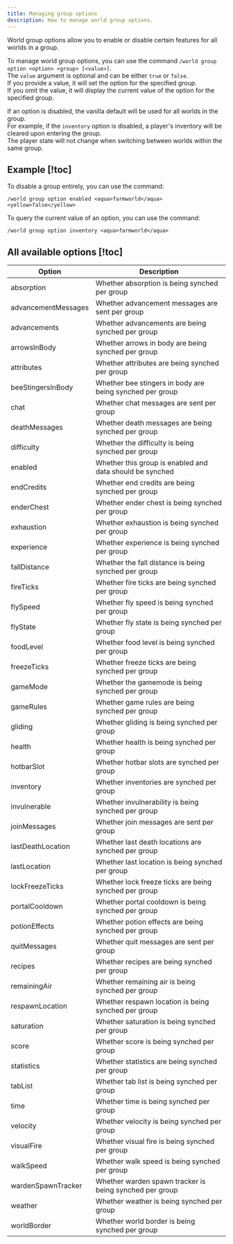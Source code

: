 ```yaml
---
title: Managing group options
description: How to manage world group options.
---
```


World group options allow you to enable or disable certain features for all worlds in a group.

To manage world group options, you can use the command `/world group option <option> <group> [<value>]`.  
The `value` argument is optional and can be either `true` or `false`.  
If you provide a value, it will set the option for the specified group.  
If you omit the value, it will display the current value of the option for the specified group.

If an option is disabled, the vanilla default will be used for all worlds in the group.  
For example, if the `inventory` option is disabled, a player's inventory will be cleared upon entering the group.  
The player state will not change when switching between worlds within the same group.

## Example [!toc]

To disable a group entirely, you can use the command:

```
/world group option enabled <aqua>farmworld</aqua> <yellow>false</yellow>
```

To query the current value of an option, you can use the command:

```
/world group option inventory <aqua>farmworld</aqua>
```

## All available options [!toc]

| Option              | Description                                              |
| ------------------- | -------------------------------------------------------- |
| absorption          | Whether absorption is being synched per group            |
| advancementMessages | Whether advancement messages are sent per group          |
| advancements        | Whether advancements are being synched per group         |
| arrowsInBody        | Whether arrows in body are being synched per group       |
| attributes          | Whether attributes are being synched per group           |
| beeStingersInBody   | Whether bee stingers in body are being synched per group |
| chat                | Whether chat messages are sent per group                 |
| deathMessages       | Whether death messages are being synched per group       |
| difficulty          | Whether the difficulty is being synched per group        |
| enabled             | Whether this group is enabled and data should be synched |
| endCredits          | Whether end credits are being synched per group          |
| enderChest          | Whether ender chest is being synched per group           |
| exhaustion          | Whether exhaustion is being synched per group            |
| experience          | Whether experience is being synched per group            |
| fallDistance        | Whether the fall distance is being synched per group     |
| fireTicks           | Whether fire ticks are being synched per group           |
| flySpeed            | Whether fly speed is being synched per group             |
| flyState            | Whether fly state is being synched per group             |
| foodLevel           | Whether food level is being synched per group            |
| freezeTicks         | Whether freeze ticks are being synched per group         |
| gameMode            | Whether the gamemode is being synched per group          |
| gameRules           | Whether game rules are being synched per group           |
| gliding             | Whether gliding is being synched per group               |
| health              | Whether health is being synched per group                |
| hotbarSlot          | Whether hotbar slots are synched per group               |
| inventory           | Whether inventories are synched per group                |
| invulnerable        | Whether invulnerability is being synched per group       |
| joinMessages        | Whether join messages are sent per group                 |
| lastDeathLocation   | Whether last death locations are synched per group       |
| lastLocation        | Whether last location is being synched per group         |
| lockFreezeTicks     | Whether lock freeze ticks are being synched per group    |
| portalCooldown      | Whether portal cooldown is being synched per group       |
| potionEffects       | Whether potion effects are being synched per group       |
| quitMessages        | Whether quit messages are sent per group                 |
| recipes             | Whether recipes are being synched per group              |
| remainingAir        | Whether remaining air is being synched per group         |
| respawnLocation     | Whether respawn location is being synched per group      |
| saturation          | Whether saturation is being synched per group            |
| score               | Whether score is being synched per group                 |
| statistics          | Whether statistics are being synched per group           |
| tabList             | Whether tab list is being synched per group              |
| time                | Whether time is being synched per group                  |
| velocity            | Whether velocity is being synched per group              |
| visualFire          | Whether visual fire is being synched per group           |
| walkSpeed           | Whether walk speed is being synched per group            |
| wardenSpawnTracker  | Whether warden spawn tracker is being synched per group  |
| weather             | Whether weather is being synched per group               |
| worldBorder         | Whether world border is being synched per group          |
